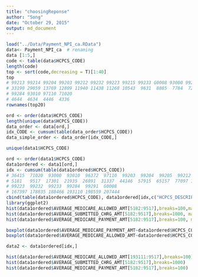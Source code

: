 ```yaml
---
title: "choosingReponse"
author: "Song"
date: "October 29, 2015"
output: md_document
---
```


```r
load("../Data/Payment_NPI_ca.RData")
data<- Payment_NPI_ca  # renaming
data [1:5,]
code <- table(data$HCPCS_CODE)
length(code)
top <- sort(code,decreasing = T)[1:40]
top
# 99213 99214 99204 99203 99212 99232 99223 99215 99233 G0008 93000 99205 99222 99291 36415 96372 
# 33190 29059 13769 12809 11940 11438 11268 10543  9631  8885  7784  7242  6240  5449  5181  4956 
# 99284 93010 97110 71020 
# 4644  4634  4446  4336 
rownames(top20)

ord <- order(data$HCPCS_CODE)
length(unique(data$HCPCS_CODE))
data_order <- data[ord,]
idx_CODE <- cumsum(table(data_order$HCPCS_CODE))
data_simple_order <- data_order[idx_CODE,]

unique(data1$HCPCS_CODE)

ord <- order(data1$HCPCS_CODE)
data1ordered <- data1[ord,]
idx <- cumsum(table(data1ordered$HCPCS_CODE))
# 36415  71020  93000  93010  96372  97110  99203  99204  99205  99212  99213  99214  99215  99222 
# 5181   9517  17301  21935  26891  31337  44146  57915  65157  77097 110287 139346 149889 156129 
# 99223  99232  99233  99284  99291  G0008 
# 167397 178835 188466 193110 198559 207444 
cbind(table(data1ordered$HCPCS_CODE), data1ordered[idx,c("HCPCS_DESCRIPTION")])
library(ggplot2)
hist(data1ordered$AVERAGE_MEDICARE_ALLOWED_AMT[5182:9517],breaks=100,main="AVERAGE_MEDICARE_ALLOWED_AMT")
hist(data1ordered$AVERAGE_SUBMITTED_CHRG_AMT[5182:9517],breaks=1000, main = "AVERAGE_SUBMITTED_CHRG_AMT")
hist(data1ordered$AVERAGE_MEDICARE_PAYMENT_AMT[5182:9517],breaks=100, main="AVERAGE_MEDICARE_PAYMENT_AMT")

boxplot(data1ordered$AVERAGE_MEDICARE_PAYMENT_AMT~data1ordered$HCPCS_CODE, main="AVERAGE_MEDICARE_PAYMENT_AMT for top 20 frequent services")
boxplot(data1ordered$AVERAGE_MEDICARE_ALLOWED_AMT~data1ordered$HCPCS_CODE, main="AVERAGE_MEDICARE_ALLOWED_AMT for top 20 frequent services")

data2 <- data1ordered[idx,]

hist(data1ordered$AVERAGE_MEDICARE_ALLOWED_AMT[193111:9517],breaks=100)
hist(data1ordered$AVERAGE_SUBMITTED_CHRG_AMT[5182:9517],breaks=1000)
hist(data1ordered$AVERAGE_MEDICARE_PAYMENT_AMT[5182:9517],breaks=100)

```